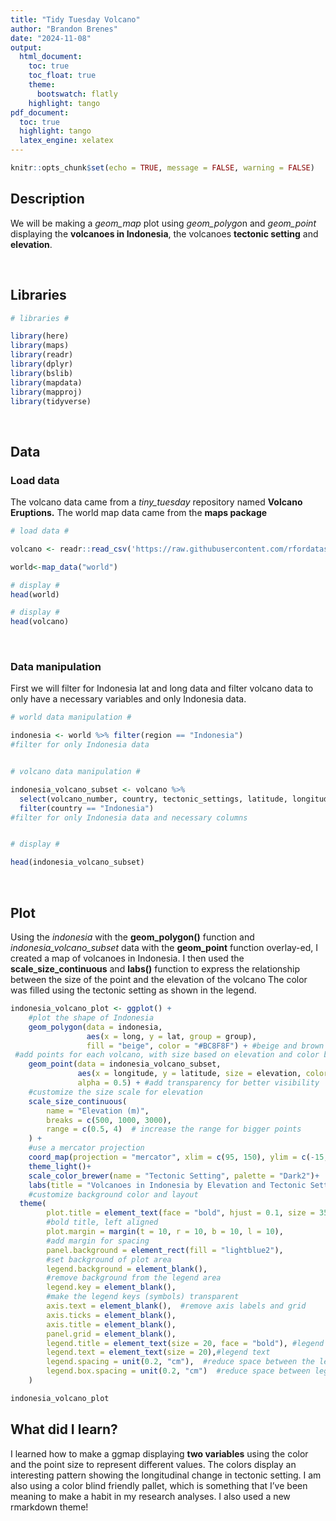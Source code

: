 ```yaml
---
title: "Tidy Tuesday Volcano"
author: "Brandon Brenes"
date: "2024-11-08"
output:
  html_document:
    toc: true
    toc_float: true
    theme:
      bootswatch: flatly
    highlight: tango
pdf_document:
  toc: true
  highlight: tango
  latex_engine: xelatex
---
```


```r
knitr::opts_chunk$set(echo = TRUE, message = FALSE, warning = FALSE)
```

## Description

We will be making a *geom_map* plot using *geom_polygo*n and *geom_point* displaying the **volcanoes in Indonesia**, the volcanoes **tectonic setting** and **elevation**.

<br>

## Libraries

```r

# libraries #

library(here)
library(maps)
library(readr)
library(dplyr)
library(bslib)
library(mapdata)
library(mapproj)
library(tidyverse)

```

<br>

## Data

### Load data

The volcano data came from a *tiny_tuesday* repository named **Volcano Eruptions.** The world map data came from the **maps package**

```r

# load data #

volcano <- readr::read_csv('https://raw.githubusercontent.com/rfordatascience/tidytuesday/master/data/2020/2020-05-12/volcano.csv')

world<-map_data("world")

# display #
head(world)

# display #
head(volcano)

```

<br>

### Data manipulation

First we will filter for Indonesia lat and long data and filter volcano data to only have a necessary variables and only Indonesia data.

```r

# world data manipulation #

indonesia <- world %>% filter(region == "Indonesia") 
#filter for only Indonesia data


# volcano data manipulation #

indonesia_volcano_subset <- volcano %>%
  select(volcano_number, country, tectonic_settings, latitude, longitude, elevation) %>%
  filter(country == "Indonesia")
#filter for only Indonesia data and necessary columns


# display #

head(indonesia_volcano_subset)

```

<br>

## Plot

Using the *indonesia* with the **geom_polygon()** function and *indonesia_volcano_subset* data with the **geom_point** function overlay-ed, I created a map of volcanoes in Indonesia. I then used the **scale_size_continuous** and **labs()** function to express the relationship between the size of the point and the elevation of the volcano The color was filled using the tectonic setting as shown in the legend.

```r

indonesia_volcano_plot <- ggplot() +
    #plot the shape of Indonesia
    geom_polygon(data = indonesia, 
                 aes(x = long, y = lat, group = group),
                 fill = "beige", color = "#BC8F8F") + #beige and brown
 #add points for each volcano, with size based on elevation and color by tectonic_settings
    geom_point(data = indonesia_volcano_subset, 
               aes(x = longitude, y = latitude, size = elevation, color = tectonic_settings),
               alpha = 0.5) + #add transparency for better visibility
    #customize the size scale for elevation
    scale_size_continuous(
        name = "Elevation (m)", 
        breaks = c(500, 1000, 3000), 
        range = c(0.5, 4)  # increase the range for bigger points
    ) +
    #use a mercator projection
    coord_map(projection = "mercator", xlim = c(95, 150), ylim = c(-15, 15)) +
    theme_light()+
    scale_color_brewer(name = "Tectonic Setting", palette = "Dark2")+
    labs(title = "Volcanoes in Indonesia by Elevation and Tectonic Setting")+
    #customize background color and layout
  theme(
        plot.title = element_text(face = "bold", hjust = 0.1, size = 35, margin = margin(b = 20)),  
        #bold title, left aligned
        plot.margin = margin(t = 10, r = 10, b = 10, l = 10),  
        #add margin for spacing
        panel.background = element_rect(fill = "lightblue2"),  
        #set background of plot area
        legend.background = element_blank(),  
        #remove background from the legend area
        legend.key = element_blank(),  
        #make the legend keys (symbols) transparent
        axis.text = element_blank(),  #remove axis labels and grid
        axis.ticks = element_blank(),  
        axis.title = element_blank(),  
        panel.grid = element_blank(),  
        legend.title = element_text(size = 20, face = "bold"), #legend title
        legend.text = element_text(size = 20),#legend text
        legend.spacing = unit(0.2, "cm"),  #reduce space between the legends
        legend.box.spacing = unit(0.2, "cm")  #reduce space between legends
    )

indonesia_volcano_plot

```

## What did I learn?

I learned how to make a ggmap displaying **two variables** using the color and the point size to represent different values. The colors display an interesting pattern showing the longitudinal change in tectonic setting. I am also using a color blind friendly pallet, which is something that I've been meaning to make a habit in my research analyses. I also used a new rmarkdown theme!
